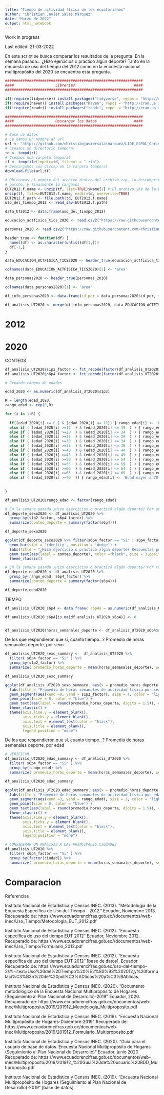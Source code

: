 ```yaml
---
title: "Tiempo de actividad física de los ecuatorianos"
author: "Christian Javier Salas Marquez"
date: "Marzo de 2022"
output: html_notebook
---
```


Work in progress

Last edited: 21-03-2022

En este script se busca comparar los resultados de la pregunta: En la semana pasada... ¿Hizo ejercicios o practicó algún deporte?
Tanto en la encuesta de uso del tiempo del 2012 como en la encuesta nacional multipropósito del 2020 se encuentra esta pregunta.


```r
###############################################################
####                   Librerias                           ####
###############################################################

if(!require(tidyverse)) install.packages("tidyverse", repos = "http://cran.us.r-project.org")
if(!require(haven)) install.packages("haven", repos = "http://cran.us.r-project.org")
if(!require(readr)) install.packages("readr", repos = "http://cran.us.r-project.org")

```

```r
###############################################################
####                   Descargar los datos                 ####
###############################################################

# Base de datos 
# Le damos un nombre al url
url <- "https://github.com/christianjaviersalasmarquez/LIDE_ESPOL_Christian_Salas/raw/main/Base%20EUT%202012.zip"
# Creamos un directorio temporal
td <- tempdir()
# Creamos una carpeta temporal
tf <- tempfile(tmpdir=td, fileext = ".zip")
# Descargamos los discap en la carpeta temporal
download.file(url,tf)

```

```r
# Obtenemos el nombre del archivo dentro del archivo zip, lo descomprimimos (unzip), obtenemos el nombre del 
# parche, y finalmente lo cargamos
EUT2012.f.name <- unzip(tf, list=TRUE)$Name[1] # El archivo SAV de la EUT 2012 es el primero
unzip(tf, files=EUT2012.f.name, exdir=td, overwrite=TRUE)
EUT2012.f.path <- file.path(td, EUT2012.f.name)
uso_del_tiempo_2012 <- read_sav(EUT2012.f.path)
```

```r
data_UT2012 <- data.frame(uso_del_tiempo_2012)
```

```r
educacion_actfisica_tics_2020 <- read.csv2("https://raw.githubusercontent.com/christianjaviersalasmarquez/LIDE_ESPOL_Christian_Salas/main/202012_multibdd_educaci%C3%B3n_actfisica_tics.csv", header = FALSE)
```

```r
personas_2020 <- read.csv2("https://raw.githubusercontent.com/christianjaviersalasmarquez/LIDE_ESPOL_Christian_Salas/main/202012_multibdd_personas.csv", header = FALSE)
```




```r
header_true <- function(df) {
  names(df) <- as.character(unlist(df[1,]))
  df[-1,]
}
```

```r
data_EDUCACION_ACTFISICA_TICS2020 <- header_true(educacion_actfisica_tics_2020)

colnames(data_EDUCACION_ACTFISICA_TICS2020)[1] <- 'area'
```

```r
data_personas2020 <- header_true(personas_2020)

colnames(data_personas2020)[1] <- 'area'
```

```r
df_info_personas2020 <- data.frame(id_per = data_personas2020$id_per, s1p2 = data_personas2020$s1p2)

df_analisis_UT2020 <- merge(df_info_personas2020, data_EDUCACION_ACTFISICA_TICS2020, by = "id_per")
```



# 2012



# 2020

CONTEOS

```r
df_analisis_UT2020$s1p2_factor <- fct_recode(factor(df_analisis_UT2020$s1p2), "Hombre"="1","Mujer"="2" )
df_analisis_UT2020$s6p4_factor <- fct_recode(factor(df_analisis_UT2020$s6p4), "Si"="1","No"="2" ) 
```


```r
# Creando rangos de edades

edad_2020 <- as.numeric(df_analisis_UT2020$s1p3)

R = length(edad_2020)
rango_edad <- rep(0,R)

for (i in 1:R) {
  
  if((edad_2020[i] >= 0 ) & (edad_2020[i] <= 11)) { rango_edad[i] <- 'Edad entre 0 y 11 años' }
  else if ( (edad_2020[i] >=12  ) & (edad_2020[i] <= 19  ) ) { rango_edad[i] <- 'Edad entre 12 y 19 años' }
  else if ( (edad_2020[i] >=20  ) & (edad_2020[i] <= 24  ) ) { rango_edad[i] <- 'Edad entre 20 y 24 años' }
  else if ( (edad_2020[i] >=25  ) & (edad_2020[i] <= 29  ) ) { rango_edad[i] <- 'Edad entre 25 y 29 años' }
  else if ( (edad_2020[i] >=30  ) & (edad_2020[i] <= 34  ) ) { rango_edad[i] <- 'Edad entre 30 y 34 años' }
  else if ( (edad_2020[i] >=35  ) & (edad_2020[i] <= 39  ) ) { rango_edad[i] <- 'Edad entre 35 y 39 años' }
  else if ( (edad_2020[i] >=40  ) & (edad_2020[i] <= 44  ) ) { rango_edad[i] <- 'Edad entre 40 y 44 años' }
  else if ( (edad_2020[i] >=45  ) & (edad_2020[i] <= 49  ) ) { rango_edad[i] <- 'Edad entre 45 y 49 años' }
  else if ( (edad_2020[i] >=50  ) & (edad_2020[i] <= 54  ) ) { rango_edad[i] <- 'Edad entre 50 y 54 años' }
  else if ( (edad_2020[i] >=55  ) & (edad_2020[i] <= 59  ) ) { rango_edad[i] <- 'Edad entre 55 y 59 años' }
  else if ( (edad_2020[i] >=60  ) & (edad_2020[i] <= 64  ) ) { rango_edad[i] <- 'Edad entre 60 y 64 años' }
  else if ( (edad_2020[i] >=65  ) & (edad_2020[i] <= 69  ) ) { rango_edad[i] <- 'Edad entre 65 y 69 años' }
  else if ( (edad_2020[i] >=70  )) { rango_edad[i] <- 'Edad mayor a 70 años' }
  
  
}

df_analisis_UT2020$rango_edad <- factor(rango_edad)

```





```r
# En la semana pasada ¿Hizo ejercicios o practicó algún deporte? Por sexo
df_deporte_sexo2020 <- df_analisis_UT2020 %>%
  group_by(s1p2_factor, s6p4_factor) %>%
  summarize(conteo_deporte = summary(factor(s6p4)))

df_deporte_sexo2020
```

```r
ggplot(df_deporte_sexo2020 %>% filter(s6p4_factor == "Si" | s6p4_factor == "No"), aes(x = s1p2_factor, y = conteo_deporte, fill = s6p4_factor )) + 
  geom_bar(stat = 'identity', position = 'dodge') + 
  labs(title = "¿Hizo ejercicio o practicó algún deporte? Respuestas por sexo en 2020", caption = "Fuente: INEC") + 
  geom_text(aes(label = conteo_deporte), color ="black", size = 3,position = position_dodge(0.9),vjust = 0) +
  theme_classic()
```



```r
# En la semana pasada ¿Hizo ejercicios o practicó algún deporte? Por rango de edad
df_deporte_edad2020 <- df_analisis_UT2020 %>%
  group_by(rango_edad, s6p4_factor) %>%
  summarize(conteo_deporte = summary(factor(s6p4)))

df_deporte_edad2020
```



TIEMPO

```r
df_analisis_UT2020_s6p4 <- data.frame( s6p4a = as.numeric(df_analisis_UT2020$s6p4a),s6p4b =  as.numeric(df_analisis_UT2020$s6p4b), s6p4c = as.numeric(df_analisis_UT2020$s6p4c), s6p4d = as.numeric(df_analisis_UT2020$s6p4d))

df_analisis_UT2020_s6p4[is.na(df_analisis_UT2020_s6p4)] <- 0


df_analisis_UT2020$horas_semanales_deporte <- df_analisis_UT2020_s6p4$s6p4a + (df_analisis_UT2020_s6p4$s6p4b/60) + df_analisis_UT2020_s6p4$s6p4c + (df_analisis_UT2020_s6p4$s6p4d/60)
```


De los que respondieron que sí, cuanto tiempo...? Promedio de horas semanales deporte, por sexo

```r
df_analisis_UT2020_sexo_summary <-  df_analisis_UT2020 %>%
  filter( s6p4_factor == "Si" ) %>%
  group_by(s1p2_factor) %>%
  summarize( promedio_horas_deporte = mean(horas_semanales_deporte), sd = sd(horas_semanales_deporte), suma = sum(horas_semanales_deporte), max = max(horas_semanales_deporte), min = min(horas_semanales_deporte)  )

df_analisis_UT2020_sexo_summary
```


```r
ggplot(df_analisis_UT2020_sexo_summary, aes(x = promedio_horas_deporte , y = s1p2_factor)) + 
  labs(title = "Promedio de horas semanales de actividad física por sexo en 2020") +
  geom_segment(aes(xend =0, yend = s1p2_factor), size = 4, color = "lightblue") +
  geom_point(size = 8, color = "blue") +
  geom_text(aes(label = round(promedio_horas_deporte, digits = 1.5)), color ="white", size = 3) +
  theme_classic() +
  theme(axis.line.y = element_blank(),
        axis.ticks.y = element_blank(),
        axis.text = element_text(color = "black"),
        axis.title = element_blank(),
        legend.position = "none")
```



De los que respondieron que sí, cuanto tiempo...? Promedio de horas semanales deporte, por edad


```r
# VERIFICAR
df_analisis_UT2020_edad_summary <- df_analisis_UT2020 %>%
  filter( s6p4_factor == "Si" ) %>%
  group_by(rango_edad) %>%
  summarize( promedio_horas_deporte = mean(horas_semanales_deporte), sd = sd(horas_semanales_deporte), suma = sum(horas_semanales_deporte), max = max(horas_semanales_deporte), min = min(horas_semanales_deporte) )

df_analisis_UT2020_edad_summary

```


```r
ggplot(df_analisis_UT2020_edad_summary, aes(x = promedio_horas_deporte, y = rango_edad)) + 
  labs(title = "Promedio de horas semanales de actividad física por edad en 2020") +
  geom_segment(aes(xend =3, yend = rango_edad), size = 2, color = "lightblue") +
  geom_point(size = 8, color = "blue") + 
  geom_text(aes(label = round(promedio_horas_deporte, digits = 1.5)), color ="white", size = 3) +
  theme_classic() +
  theme(axis.line.y = element_blank(),
        axis.ticks.y = element_blank(),
        axis.text = element_text(color = "black"),
        axis.title = element_blank(),
        legend.position = "none")
```




```r
# CONSIDERAR UN ANALISIS A LAS PRINCIPALES CIUDADES 
df_analisis_UT2020 %>%
  filter( s6p4_factor == "Si" ) %>%
  group_by(factor(ciudad)) %>%
  summarize( promedio_horas_deporte = mean(horas_semanales_deporte), sd = sd(horas_semanales_deporte), suma = sum(horas_semanales_deporte)  )
```







# Comparacion



Referencias

Instituto Nacional de Estadística y Censos INEC. (2013). "Metodología de la Encuesta Específica de Uso del Tiempo - 2012." Ecuador, Noviembre 2013. Recuperado de: https://www.ecuadorencifras.gob.ec//documentos/web-inec/Uso_Tiempo/Metodologia_EUT_2012.pdf

Instituto Nacional de Estadística y Censos INEC. (2012). "Encuesta específica de uso del tiempo EUT 2012" Ecuador, Noviembre 2012. Recuperado de: https://www.ecuadorencifras.gob.ec//documentos/web-inec/Uso_Tiempo/Formulario_2012.pdf

Instituto Nacional de Estadística y Censos INEC. (2012). "Encuesta específica de uso del tiempo EUT 2012" [base de datos]. Ecuador. Recuperado de: https://www.ecuadorencifras.gob.ec/uso-del-tiempo-2/#:~:text=Uso%20del%20Tiempo%20%E2%80%93%202012,y%20formulaci%C3%B3n%20de%20pol%C3%ADticas%20p%C3%BAblicas.

Instituto Nacional de Estadística y Censos INEC. (2020). "Documento metodológico de la Encuesta Nacional Multipropósito de Hogares (Seguimiento al Plan Nacional de Desarrollo)-2019" Ecuador, 2020. Recuperado de: https://www.ecuadorencifras.gob.ec/documentos/web-inec/Multiproposito/2019/201912_Metodologia_Multiproposito.pdf 

Instituto Nacional de Estadística y Censos INEC. (2019). "Encuesta Nacional Multipropósito de Hogares-Diciembre-2019" Recuperado de: https://www.ecuadorencifras.gob.ec/documentos/web-inec/Multiproposito/2019/201912_Formulario_Multiproposito.pdf


Instituto Nacional de Estadística y Censos INEC. (2020). "Guia para el usuario de base de datos. Encuesta Nacional Multipropósito de Hogares (Seguimiento al Plan Nacional de Desarrollo)" Ecuador, junio 2020. Recuperado de: https://www.ecuadorencifras.gob.ec/documentos/web-inec/Multiproposito/2019/201912_%20Guia%20de%20usuario%20BDD_Multiproposito.pdf 

Instituto Nacional de Estadística y Censos INEC. (2019). "Encuesta Nacional Multipropósito de Hogares (Seguimiento al Plan Nacional de Desarrollo)-2019" [base de datos]







